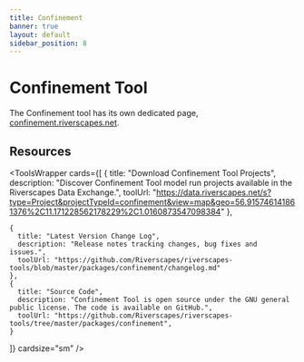 ```yaml
---
title: Confinement
banner: true
layout: default
sidebar_position: 8
---
```


# Confinement Tool

The Confinement tool has its own dedicated page, [confinement.riverscapes.net](http://confinement.riverscapes.net/).

## Resources

<ToolsWrapper
  cards={[
    {
      title: "Download Confinement Tool Projects",
      description: "Discover Confinement Tool model run projects available in the Riverscapes Data Exchange.",
      toolUrl: "https://data.riverscapes.net/s?type=Project&projectTypeId=confinement&view=map&geo=56.915746141861376%2C11.171228562178229%2C1.0160873547098384"
    },
    
    {
      title: "Latest Version Change Log",
      description: "Release notes tracking changes, bug fixes and issues.",
      toolUrl: "https://github.com/Riverscapes/riverscapes-tools/blob/master/packages/confinement/changelog.md"
    },
    {
      title: "Source Code",
      description: "Confinement Tool is open source under the GNU general public license. The code is available on GitHub.",
      toolUrl: "https://github.com/Riverscapes/riverscapes-tools/tree/master/packages/confinement",
    }
  ]}
  cardsize="sm"
/>